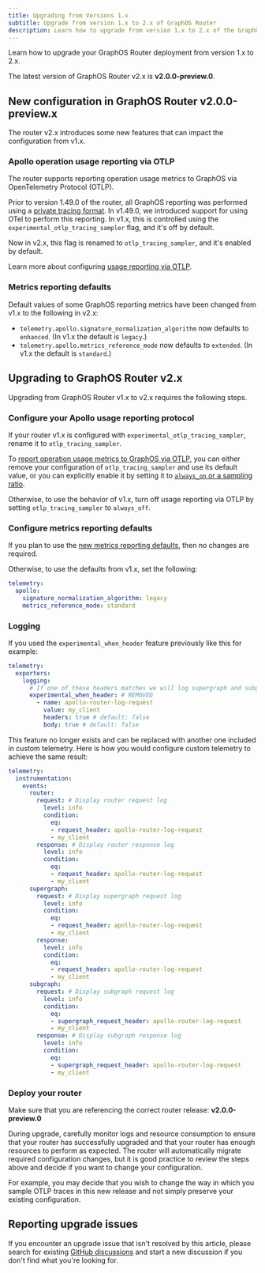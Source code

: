 ```yaml
---
title: Upgrading from Versions 1.x
subtitle: Upgrade from version 1.x to 2.x of GraphOS Router
description: Learn how to upgrade from version 1.x to 2.x of the GraphOS Router.
---
```


Learn how to upgrade your GraphOS Router deployment from version 1.x to 2.x.

<Note>

The latest version of GraphOS Router v2.x is **v2.0.0-preview.0**.

</Note>

## New configuration in GraphOS Router v2.0.0-preview.x

The router v2.x introduces some new features that can impact the configuration from v1.x.

### Apollo operation usage reporting via OTLP

The router supports reporting operation usage metrics to GraphOS via OpenTelemetry Protocol (OTLP).

Prior to version 1.49.0 of the router, all GraphOS reporting was performed using a [private tracing format](/graphos/metrics/sending-operation-metrics#reporting-format). In v1.49.0, we introduced support for using OTel to perform this reporting. In v1.x, this is controlled using the `experimental_otlp_tracing_sampler` flag, and it's off by default. 

Now in v2.x, this flag is renamed to `otlp_tracing_sampler`, and it's enabled by default.

Learn more about configuring [usage reporting via OTLP](/router/configuration/telemetry/apollo-telemetry#usage-reporting-via-opentelemetry-protocol-otlp).

### Metrics reporting defaults

Default values of some GraphOS reporting metrics have been changed from v1.x to the following in v2.x:

- `telemetry.apollo.signature_normalization_algorithm` now defaults to `enhanced`. (In v1.x the default is `legacy`.)
- `telemetry.apollo.metrics_reference_mode` now defaults to `extended`. (In v1.x the default is `standard`.)

## Upgrading to GraphOS Router v2.x

Upgrading from GraphOS Router v1.x to v2.x requires the following steps.

### Configure your Apollo usage reporting protocol

If your router v1.x is configured with `experimental_otlp_tracing_sampler`, rename it to `otlp_tracing_sampler`.

To [report operation usage metrics to GraphOS via OTLP](#apollo-operation-usage-reporting-via-otlp), you can either remove your configuration of `otlp_tracing_sampler` and use its default value, or you can explicitly enable it by setting it to [`always_on` or a sampling ratio](/router/configuration/telemetry/apollo-telemetry#configuring-usage-reporting-via-otlp).

Otherwise, to use the behavior of v1.x, turn off usage reporting via OTLP by setting `otlp_tracing_sampler` to `always_off`. 

### Configure metrics reporting defaults

If you plan to use the [new metrics reporting defaults](#metrics-reporting-defaults), then no changes are required. 

Otherwise, to use the defaults from v1.x, set the following:

```yaml
telemetry:
  apollo:
    signature_normalization_algorithm: legacy
    metrics_reference_mode: standard
```

### Logging

If you used the `experimental_when_header` feature previously like this for example:

```yaml title="router.previous.yaml"
telemetry:
  exporters:
    logging:
      # If one of these headers matches we will log supergraph and subgraphs requests/responses
      experimental_when_header: # REMOVED
        - name: apollo-router-log-request
          value: my_client
          headers: true # default: false
          body: true # default: false
```

This feature no longer exists and can be replaced with another one included in custom telemetry. Here is how you would configure custom telemetry to achieve the same result:

```yaml title="router.yaml"
telemetry:
  instrumentation:
    events:
      router:
        request: # Display router request log
          level: info
          condition:
            eq:
            - request_header: apollo-router-log-request
            - my_client
        response: # Display router response log
          level: info
          condition:
            eq:
            - request_header: apollo-router-log-request
            - my_client
      supergraph:
        request: # Display supergraph request log
          level: info
          condition:
            eq:
            - request_header: apollo-router-log-request
            - my_client
        response:
          level: info
          condition:
            eq:
            - request_header: apollo-router-log-request
            - my_client
      subgraph:
        request: # Display subgraph request log
          level: info
          condition:
            eq:
            - supergraph_request_header: apollo-router-log-request
            - my_client
        response: # Display subgraph response log
          level: info
          condition:
            eq:
            - supergraph_request_header: apollo-router-log-request
            - my_client
```

### Deploy your router

Make sure that you are referencing the correct router release: **v2.0.0-preview.0**

During upgrade, carefully monitor logs and resource consumption to ensure that your router has successfully upgraded and that your router has enough resources to perform as expected. The router will automatically migrate required configuration changes, but it is good practice to review the steps above and decide if you want to change your configuration. 

For example, you may decide that you wish to change the way in which you sample OTLP traces in this new release and not simply preserve your existing configuration.

## Reporting upgrade issues

If you encounter an upgrade issue that isn't resolved by this article, please search for existing [GitHub discussions](https://github.com/apollographql/router/discussions/) and start a new discussion if you don't find what you're looking for.
